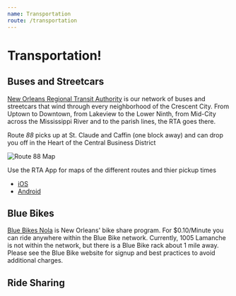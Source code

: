 ```yaml
---
name: Transportation
route: /transportation
---
```


# Transportation!


## Buses and Streetcars
[New Orleans Regional Transit Authority](https://www.norta.com/) is our network of buses and streetcars that wind through every neighborhood of the Crescent City. From Uptown to Downtown, from Lakeview to the Lower Ninth, from Mid-City across the Mississippi River and to the parish lines, the RTA goes there.

Route _88_ picks up at St. Claude and Caffin (one block away) and can drop you off in the Heart of the Central Business District

![Route 88 Map](public/lamanche88.png)

Use the RTA App for maps of the different routes and thier pickup times
- [iOS](https://itunes.apple.com/us/app/rta-gomobile-2-0/id1250834677)
- [Android](https://play.google.com/store/apps/details?id=com.norta.gomobileapp)

## Blue Bikes
[Blue Bikes Nola](https://bluebikesnola.com/) is New Orleans' bike share program. For $0.10/Minute you can ride anywhere within the Blue Bike network. Currently, 1005 Lamanche is not within the network, but there is a Blue Bike rack about 1 mile away. Please see the Blue Bike website for signup and best practices to avoid additional charges.

## Ride Sharing
